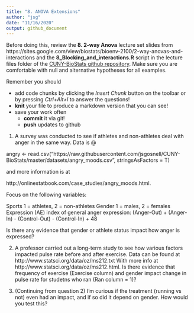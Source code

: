 ```yaml
---
title: "8. ANOVA Extensions"
author: "jsg"
date: "11/16/2020"
output: github_document
---
```

Before doing this, review the **8. 2-way Anova** lecture set slides from 
https://sites.google.com/view/biostats/bioenv-2100/2-way-anovas-and-interactions and
the **8_Blocking_and_interactions.R** script in the lecture files folder of the
[CUNY-BioStats github repository](https://github.com/jsgosnell/CUNY-BioStats).
Make sure you are comfortable with null and alternative hypotheses for all examples.


Remember you should

* add code chunks by clicking the *Insert Chunk* button on the toolbar or by
pressing *Ctrl+Alt+I* to answer the questions!
* **knit** your file to produce a markdown version that you can see!
* save your work often 
  * **commit** it via git!
  * **push** updates to github
  


1. A survey was conducted to see if athletes and non-athletes deal with anger in
the same way.  Data is @

angry <- read.csv("https://raw.githubusercontent.com/jsgosnell/CUNY-BioStats/master/datasets/angry_moods.csv", stringsAsFactors = T)

and more information is at 

http://onlinestatbook.com/case_studies/angry_moods.html.

Focus on the following variables:

Sports
1 = athletes, 2 = non-athletes
Gender
1 = males, 2 = females
Expression (AE)
index of general anger expression: 
(Anger-Out) + (Anger-In) - (Control-Out) - (Control-In) + 48

Is there any evidence that gender or athlete status impact how anger is expressed?

2. A professor carried out a long-term study to see how various factors impacted
pulse rate before and after exercise.  Data can be found at 
http://www.statsci.org/data/oz/ms212.txt
With more info at 
http://www.statsci.org/data/oz/ms212.html.
Is there evidence that frequency of exercise
(Exercise column) and gender impact change in pulse rate for studetns who ran 
(Ran column = 1)?

3. (Continuing from question 2) I’m curious if the treatment (running vs not) even had an impact, and if so did it depend on gender. How would you test this?  

